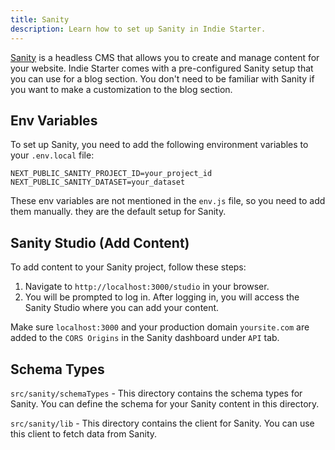 ```yaml
---
title: Sanity
description: Learn how to set up Sanity in Indie Starter.
---
```


[Sanity](https://sanity.io/docs) is a headless CMS that allows you to create and manage content for your website. Indie Starter comes with a pre-configured Sanity setup that you can use for a blog section. You don't need to be familiar with Sanity if you want to make a customization to the blog section.

## Env Variables

To set up Sanity, you need to add the following environment variables to your `.env.local` file:

```env
NEXT_PUBLIC_SANITY_PROJECT_ID=your_project_id
NEXT_PUBLIC_SANITY_DATASET=your_dataset
```

These env variables are not mentioned in the `env.js` file, so you need to add them manually. they are the default setup for Sanity.

## Sanity Studio (Add Content)

To add content to your Sanity project, follow these steps:

1. Navigate to `http://localhost:3000/studio` in your browser.
2. You will be prompted to log in. After logging in, you will access the Sanity Studio where you can add your content.

Make sure `localhost:3000` and your production domain `yoursite.com` are added to the `CORS Origins` in the Sanity dashboard under `API` tab.

## Schema Types

`src/sanity/schemaTypes` - This directory contains the schema types for Sanity. You can define the schema for your Sanity content in this directory.

`src/sanity/lib` - This directory contains the client for Sanity. You can use this client to fetch data from Sanity.
